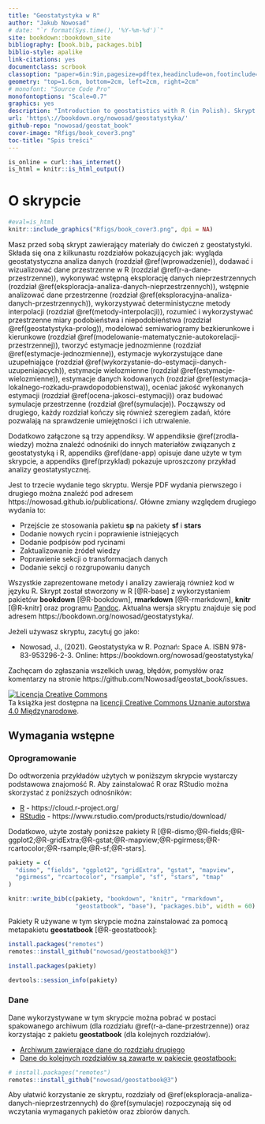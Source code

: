 ```yaml
--- 
title: "Geostatystyka w R"
author: "Jakub Nowosad"
# date: "`r format(Sys.time(), '%Y-%m-%d')`"
site: bookdown::bookdown_site
bibliography: [book.bib, packages.bib]
biblio-style: apalike
link-citations: yes
documentclass: scrbook
classoption: "paper=6in:9in,pagesize=pdftex,headinclude=on,footinclude=on,10pt"
geometry: "top=1.6cm, bottom=2cm, left=2cm, right=2cm"
# monofont: "Source Code Pro"
monofontoptions: "Scale=0.7"
graphics: yes
description: "Introduction to geostatistics with R (in Polish). Skrypt ma na celu wprowadzenie do analiz przestrzennych (GIS) używająć języka programowania R, a następnie zastosowanie uzyskanej wiedzy do wykonania estymacji (interpolacji) oraz symulacji geostatystycznych."
url: 'https\://bookdown.org/nowosad/geostatystyka/'
github-repo: "nowosad/geostat_book"
cover-image: "Rfigs/book_cover3.png"
toc-title: "Spis treści"
---
```


```r
is_online = curl::has_internet()
is_html = knitr::is_html_output()
```

# O skrypcie {-}

```r
#eval=is_html
knitr::include_graphics("Rfigs/book_cover3.png", dpi = NA)
```

Masz przed sobą skrypt zawierający materiały do ćwiczeń z geostatystyki.
Składa się ona z kilkunastu rozdziałów pokazujących jak: wygląda geostatystyczna analiza danych (rozdział \@ref(wprowadzenie)), dodawać i wizualizować dane przestrzenne w R (rozdział \@ref(r-a-dane-przestrzenne)), wykonywać wstępną eksplorację danych nieprzestrzennych (rozdział \@ref(eksploracja-analiza-danych-nieprzestrzennych)), wstępnie analizować dane przestrzenne (rozdział \@ref(eksploracyjna-analiza-danych-przestrzennych)), wykorzystywać deterministyczne metody interpolacji (rozdział \@ref(metody-interpolacji)), rozumieć i wykorzystywać przestrzenne miary podobieństwa i niepodobieństwa (rozdział \@ref(geostatystyka-prolog)), modelować semiwariogramy bezkierunkowe i kierunkowe (rozdział \@ref(modelowanie-matematycznie-autokorelacji-przestrzennej)), tworzyć estymacje jednozmienne (rozdział \@ref(estymacje-jednozmienne)), estymacje wykorzystujące dane uzupełniające (rozdział \@ref(wykorzystanie-do-estymacji-danych-uzupeniajacych)), estymacje wielozmienne (rozdział \@ref(estymacje-wielozmienne)), estymacje danych kodowanych (rozdział \@ref(estymacja-lokalnego-rozkadu-prawdopodobienstwa)), oceniać jakość wykonanych estymacji (rozdział \@ref(ocena-jakosci-estymacji)) oraz budować symulacje przestrzenne (rozdział \@ref(symulacje)).
Począwszy od drugiego, każdy rozdział kończy się również szeregiem zadań, które pozwalają na sprawdzenie umiejętności i ich utrwalenie.

Dodatkowo załączone są trzy appendiksy. 
W appendiksie \@ref(zrodla-wiedzy) można znaleźć odnośniki do innych materiałów związanych z geostatystyką i R, appendiks \@ref(dane-app) opisuje dane użyte w tym skrypcie, a appendiks \@ref(przyklad) pokazuje uproszczony przykład analizy geostatystycznej.

Jest to trzecie wydanie tego skryptu.
Wersje PDF wydania pierwszego i drugiego można znaleźć pod adresem https://nowosad.github.io/publications/.
Główne zmiany względem drugiego wydania to:

- Przejście ze stosowania pakietu **sp** na pakiety **sf** i **stars**
- Dodanie nowych rycin i poprawienie istniejących
- Dodanie podpisów pod rycinami
- Zaktualizowanie źródeł wiedzy
- Poprawienie sekcji o transformacjach danych
- Dodanie sekcji o rozgrupowaniu danych

<!--4ed:
- tmap
-->

Wszystkie zaprezentowane metody i analizy zawierają również kod w języku R.
Skrypt został stworzony w R [@R-base] z wykorzystaniem pakietów **bookdown** [@R-bookdown], **rmarkdown** [@R-rmarkdown], **knitr** [@R-knitr] oraz programu [Pandoc](http://pandoc.org/). 
Aktualna wersja skryptu znajduje się pod adresem https://bookdown.org/nowosad/geostatystyka/. 

Jeżeli używasz skryptu, zacytuj go jako:

- Nowosad, J., (2021). Geostatystyka w R. Poznań: Space A. ISBN 978-83-953296-2-3. Online:
https://bookdown.org/nowosad/geostatystyka/

Zachęcam do zgłaszania wszelkich uwag, błędów, pomysłów oraz komentarzy na stronie https://github.com/Nowosad/geostat_book/issues.

<a rel="license" href="https://creativecommons.org/licenses/by/4.0/"><img alt="Licencja Creative Commons" style="border-width:0" src="https://i.creativecommons.org/l/by/4.0/88x31.png" /></a><br />Ta książka jest dostępna na <a rel="license" href="https://creativecommons.org/licenses/by/4.0/">licencji Creative Commons Uznanie autorstwa 4.0 Międzynarodowe</a>.

## Wymagania wstępne {-}

### Oprogramowanie {-}

Do odtworzenia przykładów użytych w poniższym skrypcie wystarczy podstawowa znajomość R. 
Aby zainstalować R oraz RStudio można skorzystać z poniższych odnośników:

- [R](https://www.r-project.org/) - https://cloud.r-project.org/
- [RStudio](https://www.rstudio.com/) - https://www.rstudio.com/products/rstudio/download/

Dodatkowo, użyte zostały poniższe pakiety R [@R-dismo;@R-fields;@R-ggplot2;@R-gridExtra;@R-gstat;@R-mapview;@R-pgirmess;@R-rcartocolor;@R-rsample;@R-sf;@R-stars].

```r
pakiety = c(
  "dismo", "fields", "ggplot2", "gridExtra", "gstat", "mapview", 
  "pgirmess", "rcartocolor", "rsample", "sf", "stars", "tmap"
)
```

```r
knitr::write_bib(c(pakiety, "bookdown", "knitr", "rmarkdown", 
                   "geostatbook", "base"), "packages.bib", width = 60)
```

Pakiety R używane w tym skrypcie można zainstalować za pomocą metapakietu **geostatbook** [@R-geostatbook]:

```r
install.packages("remotes")
remotes::install_github("nowosad/geostatbook@3")
```

<!-- Jest to również możliwe poprzez funkcję `install.packages()`: -->

```r
install.packages(pakiety)
```

```r
devtools::session_info(pakiety)
```

### Dane {-}

Dane wykorzystywane w tym skrypcie można pobrać w postaci spakowanego archiwum (dla rozdziału \@ref(r-a-dane-przestrzenne)) oraz korzystając z pakietu **geostatbook** (dla kolejnych rozdziałów). 
<!--Dodatkowo, przy instalacji pakietu `geostatbook` pobierane są wszystkie inne pakiety potrzebne do pełnego korzystania z materiałów zawartych w skrypcie.-->

- [Archiwum zawierające dane do rozdziału drugiego](https://github.com/Nowosad/geostat_book/blob/master/dane3.zip?raw=true)
- [Dane do kolejnych rozdziałów są zawarte w pakiecie geostatbook:](https://github.com/Nowosad/geostatbook)

```r
# install.packages("remotes")
remotes::install_github("nowosad/geostatbook@3")
```

Aby ułatwić korzystanie ze skryptu, rozdziały od \@ref(eksploracja-analiza-danych-nieprzestrzennych) do \@ref(symulacje) rozpoczynają się od wczytania wymaganych pakietów oraz zbiorów danych.

<!-- add a licence (somewhere) -->